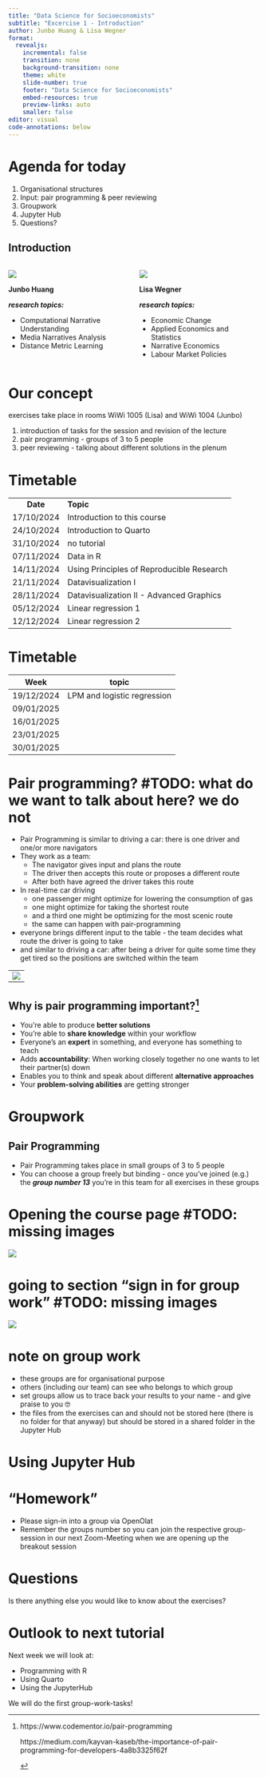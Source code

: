 ---
title: "Data Science for Socioeconomists"
subtitle: "Excercise 1 - Introduction"
author: Junbo Huang & Lisa Wegner
format:
  revealjs:
    incremental: false
    transition: none
    background-transition: none
    theme: white
    slide-number: true
    footer: "Data Science for Socioeconomists"
    embed-resources: true
    preview-links: auto 
    smaller: false
editor: visual
code-annotations: below
---

# Agenda for today {#sec-agenda-for-today}

::: incremental
1.  Organisational structures
2.  Input: pair programming & peer reviewing
3.  Groupwork
4.  Jupyter Hub
5.  Questions?
:::

## Introduction {#sec-introduction .smaller}

::::::: columns
:::: {.column width="50%"}
![](https://assets.rrz.uni-hamburg.de/instance_assets/fakmin/27764695/junbo-huang-180x240-ca42c14ad2e0d9ca6f66dad80ed097e27e84ac9b.jpg)

**Junbo Huang**

***research topics:***

::: nonincremental
-   Computational Narrative Understanding
-   Media Narratives Analysis
-   Distance Metric Learning
:::
::::

:::: {.column width="50%"}
![](https://assets.rrz.uni-hamburg.de/instance_assets/fakws/21870574/portrait-wegnerl-230522---180x240-e9003c11c324f3690968d0b930302fd6642e765e.jpg)

**Lisa Wegner**

***research topics:***

::: nonincremental
-   Economic Change
-   Applied Economics and Statistics
-   Narrative Economics
-   Labour Market Policies
:::
::::
:::::::

# Our concept {#sec-our-concept}

exercises take place in rooms WiWi 1005 (Lisa) and WiWi 1004 (Junbo)

::: nonincremental
1.  introduction of tasks for the session and revision of the lecture
2.  pair programming - groups of 3 to 5 people
3.  peer reviewing - talking about different solutions in the plenum
:::

# Timetable {#sec-timetable .smaller}

|            |                                           |
|:----------:|:------------------------------------------|
|  **Date**  | **Topic**                                 |
| 17/10/2024 | Introduction to this course               |
| 24/10/2024 | Introduction to Quarto                    |
| 31/10/2024 | no tutorial                               |
| 07/11/2024 | Data in R                                 |
| 14/11/2024 | Using Principles of Reproducible Research |
| 21/11/2024 | Datavisualization I                       |
| 28/11/2024 | Datavisualization II - Advanced Graphics  |
| 05/12/2024 | Linear regression 1                       |
| 12/12/2024 | Linear regression 2                       |

# Timetable {#sec-timetable2 .smaller}

|    Week    | topic                       |
|:----------:|-----------------------------|
| 19/12/2024 | LPM and logistic regression |
| 09/01/2025 |                             |
| 16/01/2025 |                             |
| 23/01/2025 |                             |
| 30/01/2025 |                             |

# Pair programming? #TODO: what do we want to talk about here? we do not {#sec-pair-programming .illustration}

:::: notes
::: nonincremental
-   Pair Programming is similar to driving a car: there is one driver and one/or more navigators
-   They work as a team:
    -   The navigator gives input and plans the route
    -   The driver then accepts this route or proposes a different route
    -   After both have agreed the driver takes this route
-   In real-time car driving
    -   one passenger might optimize for lowering the consumption of gas
    -   one might optimize for taking the shortest route
    -   and a third one might be optimizing for the most scenic route
    -   the same can happen with pair-programming
-   everyone brings different input to the table - the team decides what route the driver is going to take
-   and similar to driving a car: after being a driver for quite some time they get tired so the positions are switched within the team
:::
::::

|  |
|------------------------------------------------------------------------|
| ![](https://unruly.co/wp-content/uploads/2019/08/Screenshot-2019-08-13-at-16.09.46-1024x439.png){fig-align="center"} |

## Why is pair programming important?[^1] {.smaller}

[^1]:
    ::: incremental
    https://www.codementor.io/pair-programming

    https://medium.com/kayvan-kaseb/the-importance-of-pair-programming-for-developers-4a8b3325f62f
    :::

::: incremental
-   You're able to produce **better solutions**
-   You're able to **share knowledge** within your workflow
-   Everyone's an **expert** in something, and everyone has something to teach
-   Adds **accountability**: When working closely together no one wants to let their partner(s) down
-   Enables you to think and speak about different **alternative approaches**
-   Your **problem-solving abilities** are getting stronger
:::

# Groupwork {#sec-g}

::: panel-tabset
## Pair Programming

-   Pair Programming takes place in small groups of 3 to 5 people
-   You can choose a group freely but binding - once you've joined (e.g.) the ***group number 13*** you're in this team for all exercises in these groups
:::

# Opening the course page #TODO: missing images {#sec-opening-the-course-page}

![](images/Course_page-01.png)

# going to section "sign in for group work" #TODO: missing images {#sec-going-to-section-sign-in-for-group-work}

![](images/sign-in.JPG)

# note on group work {#sec-note-on-group-work}

::: nonincremental
-   these groups are for organisational purpose
-   others (including our team) can see who belongs to which group
-   set groups allow us to trace back your results to your name - and give praise to you 🤓
-   the files from the exercises can and should not be stored here (there is no folder for that anyway) but should be stored in a shared folder in the Jupyter Hub
:::

# Using Jupyter Hub

# "Homework" {#sec-little-homework}

::: nonincremental
-   Please sign-in into a group via OpenOlat
-   Remember the groups number so you can join the respective group-session in our next Zoom-Meeting when we are opening up the breakout session
:::

# Questions {#sec-eval}

| Is there anything else you would like to know about the exercises?

# Outlook to next tutorial {#sec-outlook}

Next week we will look at:

::: nonincremental
-   Programming with R
-   Using Quarto
-   Using the JupyterHub
:::

We will do the first group-work-tasks!